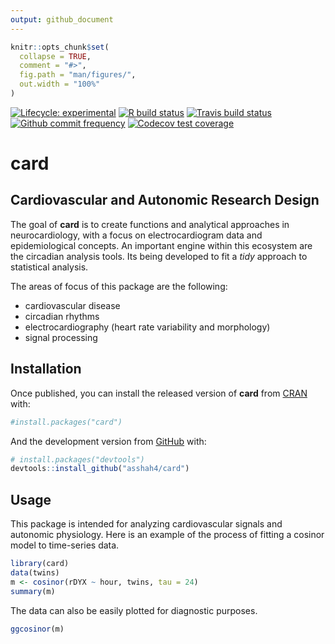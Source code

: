 ```yaml
---
output: github_document
---
```


<!-- README.md is generated from README.Rmd. Please edit that file -->

```r
knitr::opts_chunk$set(
  collapse = TRUE,
  comment = "#>",
  fig.path = "man/figures/",
  out.width = "100%"
)
```

<!-- badges: start -->
[![Lifecycle: experimental](https://img.shields.io/badge/lifecycle-experimental-orange.svg)](https://www.tidyverse.org/lifecycle/#experimental)
[![R build status](https://github.com/asshah4/card/workflows/R-CMD-check/badge.svg)](https://github.com/asshah4/card/actions)
[![Travis build status](https://travis-ci.com/asshah4/card.svg?branch=master)](https://travis-ci.com/asshah4/card)
[![Github commit frequency](https://img.shields.io/github/commit-activity/w/asshah4/card)](https://github.com/asshah4/card/graphs/commit-activity)
[![Codecov test coverage](https://codecov.io/gh/asshah4/card/branch/master/graph/badge.svg)](https://codecov.io/gh/asshah4/card?branch=master)
<!-- badges: end -->

# __card__

## Cardiovascular and Autonomic Research Design

The goal of __card__ is to create functions and analytical approaches in neurocardiology, with a focus on electrocardiogram data and epidemiological concepts. An important engine within this ecosystem are the circadian analysis tools. Its being developed to fit a _tidy_ approach to statistical analysis.

The areas of focus of this package are the following:

- cardiovascular disease
- circadian rhythms
- electrocardiography (heart rate variability and morphology)
- signal processing

## Installation

Once published, you can install the released version of __card__ from [CRAN](https://CRAN.R-project.org) with:

```r
#install.packages("card")
```

And the development version from [GitHub](https://github.com/) with:

```r
# install.packages("devtools")
devtools::install_github("asshah4/card")
```

## Usage

This package is intended for analyzing cardiovascular signals and autonomic physiology. Here is an example of the process of fitting a cosinor model to time-series data.

```r
library(card)
data(twins)
m <- cosinor(rDYX ~ hour, twins, tau = 24)
summary(m)
```

The data can also be easily plotted for diagnostic purposes.

```r
ggcosinor(m)
```

